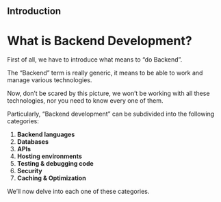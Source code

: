 ## Introduction

# What is Backend Development?

First of all, we have to introduce what means to “do Backend”.

The “Backend” term is really generic, it means to be able to work and manage various technologies.



Now, don’t be scared by this picture, we won’t be working with all these technologies, nor you need to know every one of them.

Particularly, “Backend development” can be subdivided into the following categories:

1. **Backend languages**
2. **Databases**
3. **APIs**
4. **Hosting environments**
5. **Testing & debugging code**
6. **Security**
7. **Caching & Optimization**

We’ll now delve into each one of these categories.